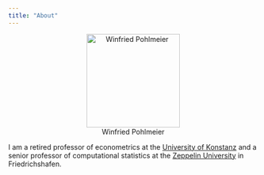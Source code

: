 ```yaml
---
title: "About"
---
```



::: {style="text-align:center;"}
![Winfried Pohlmeier](WP-GSDS.jpg "Winfried Pohlmeier"){fig-alt="Picture of Winfried Pohlmeier" width="5cm"}
:::

<!--
![Winfried Pohlmeier](WP-GSDS.jpg "Winfried Pohlmeier"){fig-alt="Picture of Winfried Pohlmeier" fig-align="center" width="5cm"}
-->

I am a retired professor of econometrics at the [University of Konstanz](https://www.uni-konstanz.de/en/university/) and a senior professor of computational statistics at the [Zeppelin University](https://www.zeppelin-university.com/) in Friedrichshafen.


